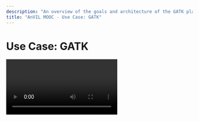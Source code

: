 ```yaml
---
description: "An overview of the goals and architecture of the GATK platform and how GATK can be used in AnVIL."
title: "AnVIL MOOC - Use Case: GATK"
---
```


# Use Case: GATK

<Video url="https://youtu.be/JQPX0vdIQ50" />

## Objectives

- Help you understand the goal of GATK.
- Help you gain familiarity with the architecture of GATK.
- Show how AnVIL can accelerate working with GATK tools.

## Slides

The slides for this tutorial are located [here](https://docs.google.com/presentation/d/1eMX835H_OpfBSqI_RvA6KcDVuzrxfhocVibA_kqgPZg).
